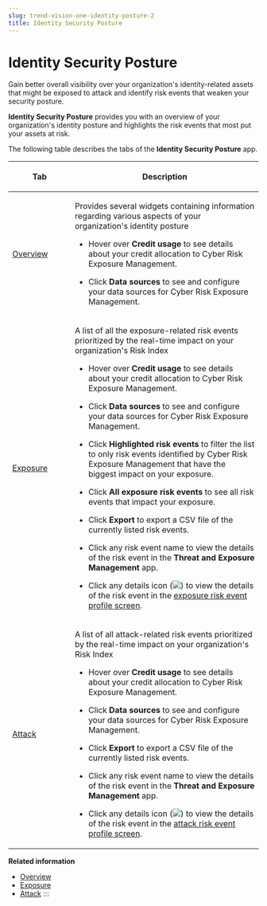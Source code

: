 ```yaml
---
slug: trend-vision-one-identity-posture-2
title: Identity Security Posture
---
```

# Identity Security Posture

Gain better overall visibility over your organization's identity-related assets that might be exposed to attack and identify risk events that weaken your security posture.

**Identity Security Posture** provides you with an overview of your organization's identity posture and highlights the risk events that most put your assets at risk.

The following table describes the tabs of the **Identity Security Posture** app.

<table>
<colgroup>
<col style="width: 25%" />
<col style="width: 75%" />
</colgroup>
<thead>
<tr>
<th><p>Tab</p></th>
<th><p>Description</p></th>
</tr>
</thead>
<tbody>
<tr>
<td><p><a href="trend-vision-one-overview">Overview</a></p></td>
<td><p>Provides several widgets containing information regarding various aspects of your organization's identity posture</p>
<ul>
<li><p>Hover over <strong>Credit usage</strong> to see details about your credit allocation to Cyber Risk Exposure Management.</p></li>
<li><p>Click <strong>Data sources</strong> to see and configure your data sources for Cyber Risk Exposure Management.</p></li>
</ul></td>
</tr>
<tr>
<td><p><a href="trend-vision-one-exposure">Exposure</a></p></td>
<td><p>A list of all the exposure-related risk events prioritized by the real-time impact on your organization's Risk Index</p>
<ul>
<li><p>Hover over <strong>Credit usage</strong> to see details about your credit allocation to Cyber Risk Exposure Management.</p></li>
<li><p>Click <strong>Data sources</strong> to see and configure your data sources for Cyber Risk Exposure Management.</p></li>
<li><p>Click <strong>Highlighted risk events</strong> to filter the list to only risk events identified by Cyber Risk Exposure Management that have the biggest impact on your exposure.</p></li>
<li><p>Click <strong>All exposure risk events</strong> to see all risk events that impact your exposure.</p></li>
<li><p>Click <strong>Export</strong> to export a CSV file of the currently listed risk events.</p></li>
<li><p>Click any risk event name to view the details of the risk event in the <strong>Threat and Exposure Management</strong> app.</p></li>
<li><p>Click any details icon (<img src="./images/details_icon=f45ada04-b746-40a7-a5f4-2166c059213c.webp" />) to view the details of the risk event in the <a href="trend-vision-one-exposure-risk-event-profile">exposure risk event profile screen</a>.</p></li>
</ul></td>
</tr>
<tr>
<td><p><a href="trend-vision-one-attack">Attack</a></p></td>
<td><p>A list of all attack-related risk events prioritized by the real-time impact on your organization's Risk Index</p>
<ul>
<li><p>Hover over <strong>Credit usage</strong> to see details about your credit allocation to Cyber Risk Exposure Management.</p></li>
<li><p>Click <strong>Data sources</strong> to see and configure your data sources for Cyber Risk Exposure Management.</p></li>
<li><p>Click <strong>Export</strong> to export a CSV file of the currently listed risk events.</p></li>
<li><p>Click any risk event name to view the details of the risk event in the <strong>Threat and Exposure Management</strong> app.</p></li>
<li><p>Click any details icon (<img src="./images/details_icon=f45ada04-b746-40a7-a5f4-2166c059213c.webp" />) to view the details of the risk event in the <a href="trend-vision-one-attack-risk-event-profile">attack risk event profile screen</a>.</p></li>
</ul></td>
</tr>
</tbody>
</table>

**Related information**

- [Overview](overview-2.md "Quickly review your organization's identity-related assets that might be exposed to attack and identify risk events that weaken your security posture.")
- [Exposure](exposure-2.md "View exposure-related risk events that possibly impact your organization's identity posture.")
- [Attack](attack-2.md "View attack-related risk events that could impact your organization's identity posture.")
:::
